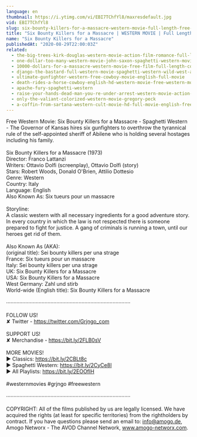 ```yaml
---
language: en
thumbnail: https://i.ytimg.com/vi/EBI7TChfYl8/maxresdefault.jpg
vid: EBI7TChfYl8
slug: six-bounty-killers-for-a-massacre-western-movie-full-length-free-cowboy-films
title: "Six Bounty Killers for a Massacre | WESTERN MOVIE | Full Length | Free Cowboy Films"
name: "Six Bounty Killers for a Massacre"
publishedAt: "2020-08-29T22:00:03Z"
related:
  - the-big-trees-kirk-douglas-western-movie-action-film-romance-full-length-movie
  - one-dollar-too-many-western-movie-john-saxon-spaghetti-western-movie-cowboy-film-english
  - 10000-dollars-for-a-massacre-western-movie-free-film-full-length-cowboy-films-english
  - django-the-bastard-full-western-movie-spaghetti-western-wild-west-action
  - ultimate-gunfighter-western-free-cowboy-movie-english-full-movie
  - death-rides-a-horse-cowboy-english-hd-western-movie-free-western-movies
  - apache-fury-spaghetti-western
  - raise-your-hands-dead-man-you-re-under-arrest-western-movie-action-romance
  - only-the-valiant-colorized-western-movie-gregory-peck
  - a-coffin-from-sartana-western-cult-movie-hd-full-movie-english-free-cowboy-film
---
```


Free Western Movie: Six Bounty Killers for a Massacre - Spaghetti Western - The Governor of Kansas hires six gunfighters to overthrow the tyrannical rule of the self-appointed sheriff of Abilene who is holding several hostages including his family. <br />
<br />
Six Bounty Killers for a Massacre (1973)<br />
Director: Franco Lattanzi<br />
Writers: Ottavio Dolfi (screenplay), Ottavio Dolfi (story) <br />
Stars: Robert Woods, Donald O'Brien, Attilio Dottesio <br />
Genre: Western<br />
Country: Italy<br />
Language: English<br />
Also Known As: Six tueurs pour un massacre <br />
<br />
Storyline:<br />
A classic western with all necessary ingredients for a good adventure story. In every country in which the law is not respected there is someone prepared to fight for justice. A gang of criminals is running a town, until our heroes get rid of them. <br />
<br />
Also Known As (AKA):<br />
(original title): Sei bounty killers per una strage<br />
France: Six tueurs pour un massacre<br />
Italy: Sei bounty killers per una strage<br />
UK: Six Bounty Killers for a Massacre<br />
USA: Six Bounty Killers for a Massacre<br />
West Germany: Zahl und stirb<br />
World-wide (English title): Six Bounty Killers for a Massacre<br />
<br />
····················································································<br />
<br />
FOLLOW US!<br />
✘ Twitter - https://twitter.com/Grjngo_com<br />
<br />
SUPPORT US!<br />
✘ Merchandise - https://bit.ly/2FLB0sV<br />
<br />
MORE MOVIES! <br />
► Classics: https://bit.ly/2CBLt8c <br />
► Spaghetti Western: https://bit.ly/2CyCe8I <br />
► All Playlists: https://bit.ly/2EOOfIH <br />
<br />
#westernmovies #grjngo #freewestern<br />
<br />
····················································································<br />
<br />
COPYRIGHT: All of the films published by us are legally licensed. We have acquired the rights (at least for specific territories) from the rightholders by contract. If you have questions please send an email to: info@amogo.de, Amogo Networx - The AVOD Channel Network, www.amogo-networx.com.